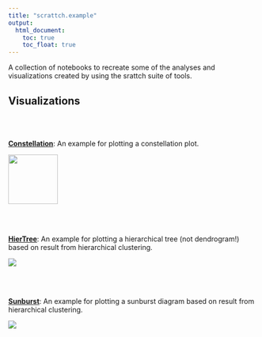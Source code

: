 ```yaml
---
title: "scrattch.example"
output:
  html_document:
    toc: true
    toc_float: true
---
```


A collection of notebooks to recreate some of the analyses and visualizations created by using the srattch suite of tools.

## Visualizations

\
\

[**Constellation**](Constellation.html): An example for plotting a constellation plot.

<img src="images/UConn.png" width="100" height="100"/>

\
\

[**HierTree**](HierTree.html): An example for plotting a hierarchical tree (not dendrogram!) based on result from hierarchical clustering.

![](images/HierTree.png)

\
\

[**Sunburst**](Sunburst.html): An example for plotting a sunburst diagram based on result from hierarchical clustering.

![](images/Sunburst.png)

\
\
